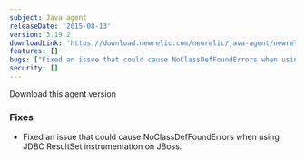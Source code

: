 ```yaml
---
subject: Java agent
releaseDate: '2015-08-13'
version: 3.19.2
downloadLink: 'https://download.newrelic.com/newrelic/java-agent/newrelic-agent/3.19.2/'
features: []
bugs: ["Fixed an issue that could cause NoClassDefFoundErrors when using JDBC ResultSet instrumentation on JBoss"]
security: []
---
```

<ButtonGroup>
  <ButtonLink
    role="button"
    to="https://download.newrelic.com/newrelic/java-agent/newrelic-agent/3.19.2/"
    variant="primary"
  >
    Download this agent version
  </ButtonLink>
</ButtonGroup>

### Fixes

* Fixed an issue that could cause NoClassDefFoundErrors when using JDBC ResultSet instrumentation on JBoss.
